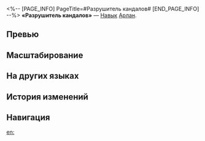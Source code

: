 <%-- [PAGE_INFO]
PageTitle=#Разрушитель кандалов#
[END_PAGE_INFO] --%>
{{Навык Инфобокс
|Название         = Разрушитель кандалов
|Изображение      = Навык Разрушитель кандалов.png
|Персонаж         = Арлан
|Тип              = Навык
|Тэг              = Одиночная атака
|УронСтойк        = 20
|ЭнергияГен       = 30
|Энергия          = 
|Длительность     = 
|Описание         = Расходует 15% НР Арлана и наносит выбранному противнику электрический урон, равный {{Цвет|Выделенный|120%—264%}} от силы атаки Арлана. При недостаточном НР после использования навыка НР Арлана будет снижено до 1 ед.
|Свойство1        = 
|Масштабирование1 = 
}}
'''«Разрушитель кандалов»''' — [[Навык]] [[Арлан]].

==Превью==
{{Превью
|Файл = Разрушитель кандалов Превью
}}

==Масштабирование==
{{Масштабирование навыка|тип=Навык
|120%;132%;144%;156%;168%;180%;195%;210%;225%;240%;252%;264%;276%;288%;300%
}}

==На других языках==
{{На других языках
|en   = Shackle Breaker
|zhs  = 禁锢解除
|zht  = 禁錮解除
|ja   = {{Rubi|禁錮|きんこ}}{{Rubi|解除|かいじょ}}
|ko   = 속박 해제
|es   = Rompeataduras
|fr   = Briseur de chaînes
|ru   = Разрушитель кандалов
|th   = Shackle Breaker
|vi   = Giải Trừ Giam Cầm
|de   = Kettensprenger
|id   = Shackle Breaker
|pt   = Quebra-Grilhões
}}

==История изменений==
{{История изменений|3.5}}

==Навигация==
{{Навык Навбокс|Арлан}}

[[en:]]